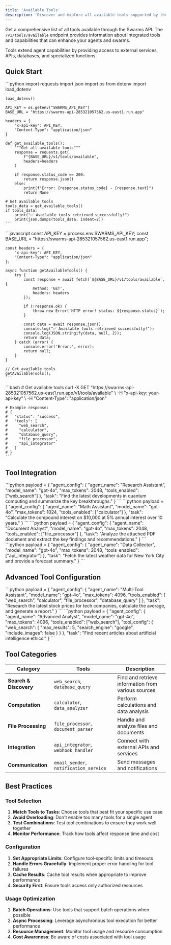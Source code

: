 ```yaml
---
title: 'Available Tools'
description: 'Discover and explore all available tools supported by the Swarms API'
---
```




Get a comprehensive list of all tools available through the Swarms API. The `/v1/tools/available` endpoint provides information about integrated tools and capabilities that can enhance your agents and swarms.

<Info>
Tools extend agent capabilities by providing access to external services, APIs, databases, and specialized functions.
</Info>

## Quick Start

<Tabs>
  <Tab title="Python">
    ```python
    import requests
    import json
    import os
    from dotenv import load_dotenv

    load_dotenv()

    API_KEY = os.getenv("SWARMS_API_KEY")
    BASE_URL = "https://swarms-api-285321057562.us-east1.run.app"

    headers = {
        "x-api-key": API_KEY,
        "Content-Type": "application/json"
    }

    def get_available_tools():
        """Get all available tools"""
        response = requests.get(
            f"{BASE_URL}/v1/tools/available",
            headers=headers
        )

        if response.status_code == 200:
            return response.json()
        else:
            print(f"Error: {response.status_code} - {response.text}")
            return None

    # Get available tools
    tools_data = get_available_tools()
    if tools_data:
        print("✅ Available tools retrieved successfully!")
        print(json.dumps(tools_data, indent=2))
    ```
  </Tab>
  <Tab title="JavaScript">
    ```javascript
    const API_KEY = process.env.SWARMS_API_KEY;
    const BASE_URL = "https://swarms-api-285321057562.us-east1.run.app";

    const headers = {
        "x-api-key": API_KEY,
        "Content-Type": "application/json"
    };

    async function getAvailableTools() {
        try {
            const response = await fetch(`${BASE_URL}/v1/tools/available`, {
                method: 'GET',
                headers: headers
            });

            if (!response.ok) {
                throw new Error(`HTTP error! status: ${response.status}`);
            }

            const data = await response.json();
            console.log("✅ Available tools retrieved successfully!");
            console.log(JSON.stringify(data, null, 2));
            return data;
        } catch (error) {
            console.error('Error:', error);
            return null;
        }
    }

    // Get available tools
    getAvailableTools();
    ```
  </Tab>
  <Tab title="cURL">
    ```bash
    # Get available tools
    curl -X GET "https://swarms-api-285321057562.us-east1.run.app/v1/tools/available" \
      -H "x-api-key: your-api-key" \
      -H "Content-Type": "application/json"

    # Example response:
    # {
    #   "status": "success",
    #   "tools": [
    #     "web_search",
    #     "calculator",
    #     "database_query",
    #     "file_processor",
    #     "api_integrator"
    #   ]
    # }
    ```
  </Tab>
</Tabs>

## Tool Integration

<Tabs>
  <Tab title="Web Search">
    ```python
    payload = {
        "agent_config": {
            "agent_name": "Research Assistant",
            "model_name": "gpt-4o",
            "max_tokens": 2048,
            "tools_enabled": ["web_search"]
        },
        "task": "Find the latest developments in quantum computing and summarize the key breakthroughs."
    }
    ```
  </Tab>
  <Tab title="Calculator">
    ```python
    payload = {
        "agent_config": {
            "agent_name": "Math Assistant",
            "model_name": "gpt-4o",
            "max_tokens": 1024,
            "tools_enabled": ["calculator"]
        },
        "task": "Calculate the compound interest on $10,000 at 5% annual interest over 10 years."
    }
    ```
  </Tab>
  <Tab title="File Processor">
    ```python
    payload = {
        "agent_config": {
            "agent_name": "Document Analyst",
            "model_name": "gpt-4o",
            "max_tokens": 2048,
            "tools_enabled": ["file_processor"]
        },
        "task": "Analyze the attached PDF document and extract the key findings and recommendations."
    }
    ```
  </Tab>
  <Tab title="API Integrator">
    ```python
    payload = {
        "agent_config": {
            "agent_name": "Data Collector",
            "model_name": "gpt-4o",
            "max_tokens": 2048,
            "tools_enabled": ["api_integrator"]
        },
        "task": "Fetch the latest weather data for New York City and provide a forecast summary."
    }
    ```
  </Tab>
</Tabs>

## Advanced Tool Configuration

<Tabs>
  <Tab title="Multiple Tools">
    ```python
    payload = {
        "agent_config": {
            "agent_name": "Multi-Tool Assistant",
            "model_name": "gpt-4o",
            "max_tokens": 4096,
            "tools_enabled": [
                "web_search",
                "calculator",
                "file_processor",
                "database_query"
            ]
        },
        "task": "Research the latest stock prices for tech companies, calculate the average, and generate a report."
    }
    ```
  </Tab>
  <Tab title="Tool-Specific Configuration">
    ```python
    payload = {
        "agent_config": {
            "agent_name": "Advanced Analyst",
            "model_name": "gpt-4o",
            "max_tokens": 4096,
            "tools_enabled": ["web_search"],
            "tool_config": {
                "web_search": {
                    "max_results": 5,
                    "search_engine": "google",
                    "include_images": false
                }
            }
        },
        "task": "Find recent articles about artificial intelligence ethics."
    }
    ```
  </Tab>
</Tabs>

## Tool Categories

| Category | Tools | Description |
|----------|-------|-------------|
| **Search & Discovery** | `web_search`, `database_query` | Find and retrieve information from various sources |
| **Computation** | `calculator`, `data_analyzer` | Perform calculations and data analysis |
| **File Processing** | `file_processor`, `document_parser` | Handle and analyze files and documents |
| **Integration** | `api_integrator`, `webhook_handler` | Connect with external APIs and services |
| **Communication** | `email_sender`, `notification_service` | Send messages and notifications |

## Best Practices

### Tool Selection
1. **Match Tools to Tasks**: Choose tools that best fit your specific use case
2. **Avoid Overloading**: Don't enable too many tools for a single agent
3. **Test Combinations**: Test tool combinations to ensure they work well together
4. **Monitor Performance**: Track how tools affect response time and cost

### Configuration
1. **Set Appropriate Limits**: Configure tool-specific limits and timeouts
2. **Handle Errors Gracefully**: Implement proper error handling for tool failures
3. **Cache Results**: Cache tool results when appropriate to improve performance
4. **Security First**: Ensure tools access only authorized resources

### Usage Optimization
1. **Batch Operations**: Use tools that support batch operations when possible
2. **Async Processing**: Leverage asynchronous tool execution for better performance
3. **Resource Management**: Monitor tool usage and resource consumption
4. **Cost Awareness**: Be aware of costs associated with tool usage
